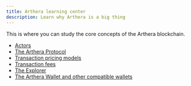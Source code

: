 ```yaml
---
title: Arthera learning center
description: Learn why Arthera is a big thing
---
```


This is where you can study the core concepts of the Arthera blockchain.

* [Actors](/learn/about-arthera/intro#actors)
* [The Arthera Protocol](/learn/about-arthera/protocol)
* [Transaction pricing models](/learn/about-arthera/pricing-models)
* [Transaction fees](/learn/about-arthera/transaction-fees)
* [The Explorer](/learn/block-explorer)
* [The Arthera Wallet and other compatible wallets](/learn/wallets)